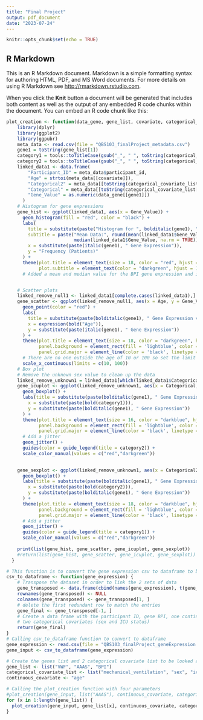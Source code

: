 ```yaml
---
title: "Final Project"
output: pdf_document
date: "2023-07-24"
---
```


```r
knitr::opts_chunk$set(echo = TRUE)
```

## R Markdown

This is an R Markdown document. Markdown is a simple formatting syntax for authoring HTML, PDF, and MS Word documents. For more details on using R Markdown see <http://rmarkdown.rstudio.com>.

When you click the **Knit** button a document will be generated that includes both content as well as the output of any embedded R code chunks within the document. You can embed an R code chunk like this:

```r
plot_creation <- function(data_gene, gene_list, covariate, categorical_covariate_list) {
    library(dplyr)
    library(ggplot2)
    library(ggpubr)
    meta_data <- read.csv(file = "QBS103_finalProject_metadata.csv")
    gene1 = toString(gene_list[1])
    category1 = tools::toTitleCase(gsub("_", " ", toString(categorical_covariate_list[1])))
    category2 = tools::toTitleCase(gsub("_", " ", toString(categorical_covariate_list[2])))
    linked_data1 <- data.frame(
        "Participant_ID" = meta_data$participant_id,
        "Age" = strtoi(meta_data[[covariate]]),
        "Categorical2" = meta_data[[toString(categorical_covariate_list[2])]],
        "Categorical" = meta_data[[toString(categorical_covariate_list[1])]],
        "Gene_Value" = as.numeric(data_gene[[gene1]])
      )
    # Histogram for gene expressions
    gene_hist <- ggplot(linked_data1, aes(x = Gene_Value)) +
      geom_histogram(fill = "red", color = "black") +
      labs(
        title = substitute(paste("Histogram for ", bolditalic(gene1), " Gene")),
        subtitle = paste("Mean Data:", round(mean(linked_data1$Gene_Value, na.rm = TRUE), 2), "   Median Data:", 
                         median(linked_data1$Gene_Value, na.rm = TRUE)),
        x = substitute(paste(italic(gene1), " Gene Expression")),
        y = "Frequency (Patients)"
      ) +
      theme(plot.title = element_text(size = 18, color = "red", hjust = 1/2),
            plot.subtitle = element_text(color = "darkgreen", hjust = 1/2)) 
      # Added a mean and median value for the BPI gene expression and ignore all the NA values


    # Scatter plots
    linked_remove_null1 <- linked_data1[complete.cases(linked_data1),]
    gene_scatter <- ggplot(linked_remove_null1, aes(x = Age, y = Gene_Value)) +
      geom_point(color = "red") +
      labs(
        title = substitute(paste(bolditalic(gene1), " Gene Expression vs Continuous Covariat (Age)")),
        x = expression(bold("Age")),
        y = substitute(paste(italic(gene1), " Gene Expression"))
      ) +
      theme(plot.title = element_text(size = 18, color = "darkgreen", hjust = 1/2),
            panel.background = element_rect(fill = 'lightblue', color = 'black'),
            panel.grid.major = element_line(color = 'black', linetype = 'dotted')) +
      # There are no one outside the age of 10 or 100 so set the limit between these 2 values
      scale_x_continuous(limits = c(10, 100))
    # Box plot
    # Remove the unknown sex value to clean up the data
    linked_remove_unknown1 = linked_data1[which(linked_data1$Categorical2 != " unknown"), ]
    gene_icuplot <- ggplot(linked_remove_unknown1, aes(x = Categorical, y = Gene_Value, color = Categorical2)) +
      geom_boxplot() +
      labs(title = substitute(paste(bolditalic(gene1), " Gene Expression vs ", bolditalic(category1))),
        x = substitute(paste(bold(category1))),
        y = substitute(paste(bolditalic(gene1), " Gene Expression"))
      ) +
      theme(plot.title = element_text(size = 16, color = "darkblue", hjust = 1/2),
            panel.background = element_rect(fill = 'lightblue', color = 'black'),
            panel.grid.major = element_line(color = 'black', linetype = 'dotted')) +
      # Add a jitter
      geom_jitter() +
      guides(color = guide_legend(title = category2)) +
      scale_color_manual(values = c("red","darkgreen"))

    
    gene_sexplot <- ggplot(linked_remove_unknown1, aes(x = Categorical2, y = Gene_Value, color = Categorical)) +
      geom_boxplot() +
      labs(title = substitute(paste(bolditalic(gene1), " Gene Expression vs ", bolditalic(category2))),
        x = substitute(paste(bold(category2))),
        y = substitute(paste(bolditalic(gene1), " Gene Expression"))
      ) +
      theme(plot.title = element_text(size = 18, color = "darkblue", hjust = 1/2),
            panel.background = element_rect(fill = 'lightblue', color = 'black'),
            panel.grid.major = element_line(color = 'black', linetype = 'dotted')) +
      # Add a jitter
      geom_jitter() +
      guides(color = guide_legend(title = category1)) +
      scale_color_manual(values = c("red","darkgreen"))
    
    print(list(gene_hist, gene_scatter, gene_icuplot, gene_sexplot))
    #return(list(gene_hist, gene_scatter, gene_icuplot, gene_sexplot))
  }
```

```r
# This function is to convert the gene expression csv to dataframe to be the input dataframe
csv_to_dataframe <- function(gene_expression) {
    # Transpose the dataset in order to link the 2 sets of data
    gene_transposed <- data.frame(cbind(names(gene_expression), t(gene_expression)))
    rownames(gene_transposed) <- NULL
    colnames(gene_transposed) <- gene_transposed[1, ]
    # delete the first redundant row to match the entries
    gene_final <- gene_transposed[-1, ]
    # Create a data frame with the participant ID, gene BPI, one continuous covariate (age) and
    # two categorical covariates (sex and ICU status)
    return(gene_final)
}
# Calling csv_to_dataframe function to convert to dataframe
gene_expression <- read.csv(file = "QBS103_finalProject_geneExpression.csv")
gene_input <- csv_to_dataframe(gene_expression)

# Create the genes list and 2 categorical covariate list to be looked at
gene_list <- list("VWF", "AAAS", "BPI")
categorical_covariate_list <- list("mechanical_ventilation", "sex", "icu_status")
continuous_covariate <- "age"

# Calling the plot_creation function with four parameters
#plot_creation(gene_input, list("AAAS"), continuous_covariate, categorical_covariate_list)
for (x in 1:length(gene_list)) {
  plot_creation(gene_input, gene_list[x], continuous_covariate, categorical_covariate_list)
}

```


